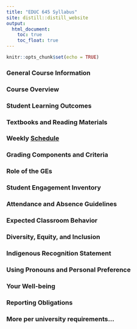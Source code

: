 ```yaml
---
title: "EDUC 645 Syllabus"
site: distill::distill_website
output:
  html_document:
    toc: true
    toc_float: true
---
```


```r
knitr::opts_chunk$set(echo = TRUE)
```

### General Course Information


### Course Overview


### Student Learning Outcomes


### Textbooks and Reading Materials


### Weekly [Schedule](./schedule.html) 


### Grading Components and Criteria 


### Role of the GEs  


### Student Engagement Inventory


### Attendance and Absence Guidelines  


### Expected Classroom Behavior


### Diversity, Equity, and Inclusion  

### Indigenous Recognition Statement  

### Using Pronouns and Personal Preference  

### Your Well-being

### Reporting Obligations  

### More per university requirements...



